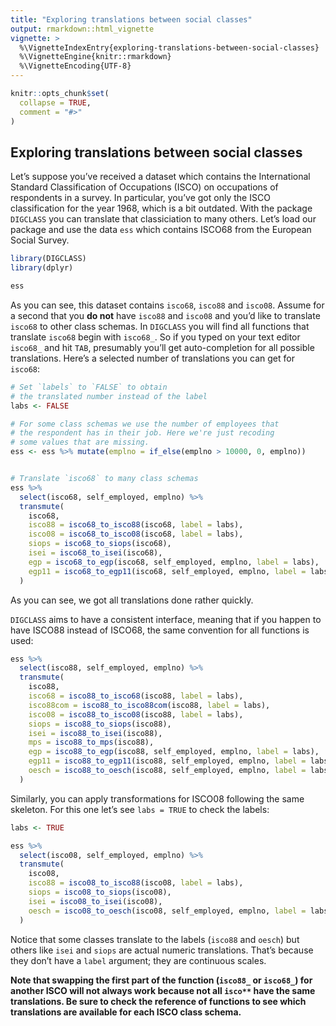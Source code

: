 ```yaml
---
title: "Exploring translations between social classes"
output: rmarkdown::html_vignette
vignette: >
  %\VignetteIndexEntry{exploring-translations-between-social-classes}
  %\VignetteEngine{knitr::rmarkdown}
  %\VignetteEncoding{UTF-8}
---
```


```r
knitr::opts_chunk$set(
  collapse = TRUE,
  comment = "#>"
)
```


## Exploring translations between social classes

Let's suppose you've received a dataset which contains the International Standard Classification of Occupations (ISCO) on occupations of respondents in a survey. In particular, you've got only the ISCO classification for the year 1968, which is a bit outdated. With the package `DIGCLASS` you can translate that classiciation to many others. Let's load our package and use the data `ess` which contains ISCO68 from the European Social Survey.


```r
library(DIGCLASS)
library(dplyr)

ess
```

As you can see, this dataset contains `isco68`, `isco88` and `isco08`. Assume for a second that you **do not** have `isco88` and `isco08` and you'd like to translate `isco68` to other class schemas. In `DIGCLASS` you will find all functions that translate `isco68` begin with `isco68_`. So if you typed on your text editor `isco68_` and hit `TAB`, presumably you'll get auto-completion for all possible translations. Here's a selected number of translations you can get for `isco68`:

```r
# Set `labels` to `FALSE` to obtain
# the translated number instead of the label
labs <- FALSE

# For some class schemas we use the number of employees that
# the respondent has in their job. Here we're just recoding
# some values that are missing.
ess <- ess %>% mutate(emplno = if_else(emplno > 10000, 0, emplno))


# Translate `isco68` to many class schemas
ess %>%
  select(isco68, self_employed, emplno) %>%
  transmute(
    isco68,
    isco88 = isco68_to_isco88(isco68, label = labs),
    isco08 = isco68_to_isco08(isco68, label = labs),
    siops = isco68_to_siops(isco68),
    isei = isco68_to_isei(isco68),
    egp = isco68_to_egp(isco68, self_employed, emplno, label = labs),
    egp11 = isco68_to_egp11(isco68, self_employed, emplno, label = labs)
  )
```


As you can see, we got all translations done rather quickly.

`DIGCLASS` aims to have a consistent interface, meaning that if you happen to have ISCO88 instead of ISCO68, the same convention for all functions is used:

```r
ess %>%
  select(isco88, self_employed, emplno) %>%
  transmute(
    isco88,
    isco68 = isco88_to_isco68(isco88, label = labs),
    isco88com = isco88_to_isco88com(isco88, label = labs),
    isco08 = isco88_to_isco08(isco88, label = labs),
    siops = isco88_to_siops(isco88),
    isei = isco88_to_isei(isco88),
    mps = isco88_to_mps(isco88),
    egp = isco88_to_egp(isco88, self_employed, emplno, label = labs),
    egp11 = isco88_to_egp11(isco88, self_employed, emplno, label = labs),
    oesch = isco88_to_oesch(isco88, self_employed, emplno, label = labs)
  )
```

Similarly, you can apply transformations for ISCO08 following the same skeleton. For this one let's see `labs = TRUE` to check the labels:

```r
labs <- TRUE

ess %>%
  select(isco08, self_employed, emplno) %>%
  transmute(
    isco08,
    isco88 = isco08_to_isco88(isco08, label = labs),
    siops = isco08_to_siops(isco08),
    isei = isco08_to_isei(isco08),
    oesch = isco08_to_oesch(isco08, self_employed, emplno, label = labs)
  )

```

Notice that some classes translate to the labels (`isco88` and `oesch`) but others like `isei` and `siops` are actual numeric translations. That's because they don't have a `label` argument; they are continuous scales.

**Note that swapping the first part of the function (`isco88_` or `isco68_`) for another ISCO will not always work because not all `isco**` have the same translations. Be sure to check the reference of functions to see which translations are available for each ISCO class schema.**
